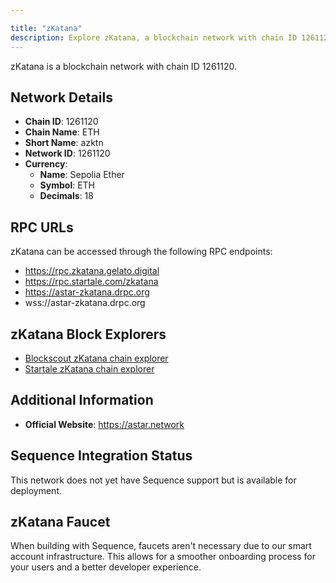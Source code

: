 ```yaml
---

title: "zKatana"
description: Explore zKatana, a blockchain network with chain ID 1261120. Learn about its native currency, Sepolia Ether, and how to interact with the network.
---
```




zKatana is a blockchain network with chain ID 1261120.

## Network Details

- **Chain ID**: 1261120
- **Chain Name**: ETH
- **Short Name**: azktn
- **Network ID**: 1261120
- **Currency**: 
  - **Name**: Sepolia Ether
  - **Symbol**: ETH
  - **Decimals**: 18

## RPC URLs

zKatana can be accessed through the following RPC endpoints:

- https://rpc.zkatana.gelato.digital
- https://rpc.startale.com/zkatana
- https://astar-zkatana.drpc.org
- wss://astar-zkatana.drpc.org

## zKatana Block Explorers

- [Blockscout zKatana chain explorer](https://zkatana.blockscout.com)
- [Startale zKatana chain explorer](https://zkatana.explorer.startale.com)

## Additional Information

- **Official Website**: https://astar.network

## Sequence Integration Status

This network does not yet have Sequence support but is available for deployment.

## zKatana Faucet

When building with Sequence, faucets aren't necessary due to our smart account infrastructure. This allows for a smoother onboarding process for your users and a better developer experience.
